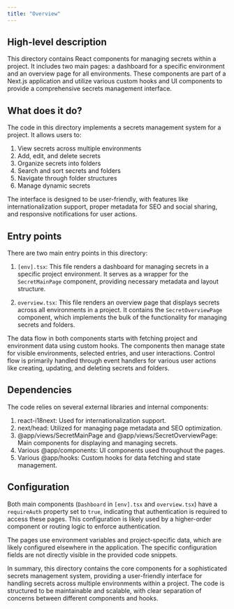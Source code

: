 ```yaml
---
title: "Overview"
---
```


## High-level description
This directory contains React components for managing secrets within a project. It includes two main pages: a dashboard for a specific environment and an overview page for all environments. These components are part of a Next.js application and utilize various custom hooks and UI components to provide a comprehensive secrets management interface.

## What does it do?
The code in this directory implements a secrets management system for a project. It allows users to:

1. View secrets across multiple environments
2. Add, edit, and delete secrets
3. Organize secrets into folders
4. Search and sort secrets and folders
5. Navigate through folder structures
6. Manage dynamic secrets

The interface is designed to be user-friendly, with features like internationalization support, proper metadata for SEO and social sharing, and responsive notifications for user actions.

## Entry points
There are two main entry points in this directory:

1. `[env].tsx`: This file renders a dashboard for managing secrets in a specific project environment. It serves as a wrapper for the `SecretMainPage` component, providing necessary metadata and layout structure.

2. `overview.tsx`: This file renders an overview page that displays secrets across all environments in a project. It contains the `SecretOverviewPage` component, which implements the bulk of the functionality for managing secrets and folders.

The data flow in both components starts with fetching project and environment data using custom hooks. The components then manage state for visible environments, selected entries, and user interactions. Control flow is primarily handled through event handlers for various user actions like creating, updating, and deleting secrets and folders.

## Dependencies
The code relies on several external libraries and internal components:

1. react-i18next: Used for internationalization support.
2. next/head: Utilized for managing page metadata and SEO optimization.
3. @app/views/SecretMainPage and @app/views/SecretOverviewPage: Main components for displaying and managing secrets.
4. Various @app/components: UI components used throughout the pages.
5. Various @app/hooks: Custom hooks for data fetching and state management.

## Configuration
Both main components (`Dashboard` in `[env].tsx` and `overview.tsx`) have a `requireAuth` property set to `true`, indicating that authentication is required to access these pages. This configuration is likely used by a higher-order component or routing logic to enforce authentication.

The pages use environment variables and project-specific data, which are likely configured elsewhere in the application. The specific configuration fields are not directly visible in the provided code snippets.

In summary, this directory contains the core components for a sophisticated secrets management system, providing a user-friendly interface for handling secrets across multiple environments within a project. The code is structured to be maintainable and scalable, with clear separation of concerns between different components and hooks.
